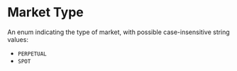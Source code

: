 # Market Type

An enum indicating the type of market, with possible case-insensitive string values:

- `PERPETUAL`
- `SPOT`
